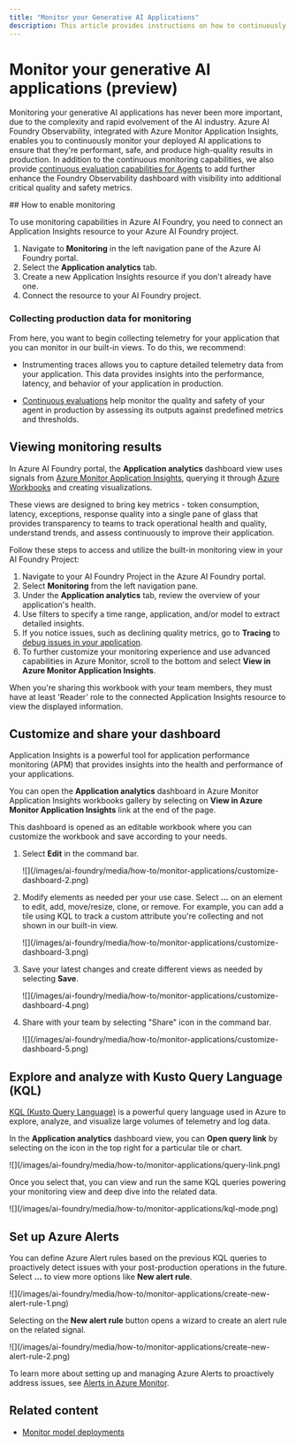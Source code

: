 ```yaml
---
title: "Monitor your Generative AI Applications"
description: This article provides instructions on how to continuously monitor Generative AI Applications.
---
```


# Monitor your generative AI applications (preview)


<FeaturePreview />

Monitoring your generative AI applications has never been more important, due to the complexity and rapid evolvement of the AI industry. Azure AI Foundry Observability, integrated with Azure Monitor Application Insights, enables you to continuously monitor your deployed AI applications to ensure that they're performant, safe, and produce high-quality results in production. In addition to the continuous monitoring capabilities, we also provide [continuous evaluation capabilities for Agents](./continuous-evaluation-agents) to add further enhance the Foundry Observability dashboard with visibility into additional critical quality and safety metrics.


<UsesFdpOnly /> 
## How to enable monitoring

To use monitoring capabilities in Azure AI Foundry, you need to connect an Application Insights resource to your Azure AI Foundry project.

1. Navigate to **Monitoring** in the left navigation pane of the Azure AI Foundry portal.
2. Select the **Application analytics** tab.
3. Create a new Application Insights resource if you don't already have one.
4. Connect the resource to your AI Foundry project.

### Collecting production data for monitoring

From here, you want to begin collecting telemetry for your application that you can monitor in our built-in views. To do this, we recommend:

- Instrumenting traces allows you to capture detailed telemetry data from your application. This data provides insights into the performance, latency, and behavior of your application in production.

- [Continuous evaluations](./continuous-evaluation-agents) help monitor the quality and safety of your agent in production by assessing its outputs against predefined metrics and thresholds.

## Viewing monitoring results

In Azure AI Foundry portal, the **Application analytics** dashboard view uses signals from [Azure Monitor Application Insights](/azure/azure-monitor/app/overview-dashboard), querying it through [Azure Workbooks](/azure/azure-monitor/visualize/workbooks-overview) and creating visualizations.

These views are designed to bring key metrics - token consumption, latency, exceptions, response quality into a single pane of glass that provides transparency to teams to track operational health and quality, understand trends, and assess continuously to improve their application.

Follow these steps to access and utilize the built-in monitoring view in your AI Foundry Project:

1. Navigate to your AI Foundry Project in the Azure AI Foundry portal.
2. Select **Monitoring** from the left navigation pane.
3. Under the **Application analytics** tab, review the overview of your application's health.
4. Use filters to specify a time range, application, and/or model to extract detailed insights.
5. If you notice issues, such as declining quality metrics, go to **Tracing**  to [debug issues in your application](./develop/trace-application).
6. To further customize your monitoring experience and use advanced capabilities in Azure Monitor, scroll to the bottom and select **View in Azure Monitor Application Insights**.

<Note>
When you're sharing this workbook with your team members, they must have at least 'Reader' role to the connected Application Insights resource to view the displayed information.
</Note>

## Customize and share your dashboard

Application Insights is a powerful tool for application performance monitoring (APM) that provides insights into the health and performance of your applications.

You can open the **Application analytics** dashboard in Azure Monitor Application Insights workbooks gallery by selecting on **View in Azure Monitor Application Insights** link at the end of the page.

This dashboard is opened as an editable workbook where you can customize the workbook and save according to your needs.

1. Select **Edit** in the command bar.
    <Frame>
        ![](/images/ai-foundry/media/how-to/monitor-applications/customize-dashboard-2.png)
    </Frame>

2. Modify elements as needed per your use case. Select **...** on an element to edit, add, move/resize, clone, or remove. For example, you can add a tile using KQL to track a custom attribute you're collecting and not shown in our built-in view.
    <Frame>
        ![](/images/ai-foundry/media/how-to/monitor-applications/customize-dashboard-3.png)
    </Frame>

3. Save your latest changes and create different views as needed by selecting **Save**.
    <Frame>
        ![](/images/ai-foundry/media/how-to/monitor-applications/customize-dashboard-4.png)
    </Frame>

4. Share with your team by selecting "Share" icon in the command bar.
    <Frame>
        ![](/images/ai-foundry/media/how-to/monitor-applications/customize-dashboard-5.png)
    </Frame>

## Explore and analyze with Kusto Query Language (KQL)

[KQL (Kusto Query Language)](/kusto/query/) is a powerful query language used in Azure to explore, analyze, and visualize large volumes of telemetry and log data.

In the **Application analytics** dashboard view, you can **Open query link** by selecting on the icon in the top right for a particular tile or chart.

<Frame>
    ![](/images/ai-foundry/media/how-to/monitor-applications/query-link.png)
</Frame>

Once you select that, you can view and run the same KQL queries powering your monitoring view and deep dive into the related data.

<Frame>
    ![](/images/ai-foundry/media/how-to/monitor-applications/kql-mode.png)
</Frame>

## Set up Azure Alerts

You can define Azure Alert rules based on the previous KQL queries to proactively detect issues with your post-production operations in the future. Select **...** to view more options like **New alert rule**.

<Frame>
    ![](/images/ai-foundry/media/how-to/monitor-applications/create-new-alert-rule-1.png)
</Frame>

Selecting on the **New alert rule** button opens a wizard to create an alert rule on the related signal.

<Frame>
    ![](/images/ai-foundry/media/how-to/monitor-applications/create-new-alert-rule-2.png)
</Frame>

To learn more about setting up and managing Azure Alerts to proactively address issues, see [Alerts in Azure Monitor](/azure/azure-monitor/alerts/alerts-overview).

## Related content

- [Monitor model deployments](../model-inference/how-to/monitor-models.md#metrics-explorer)
